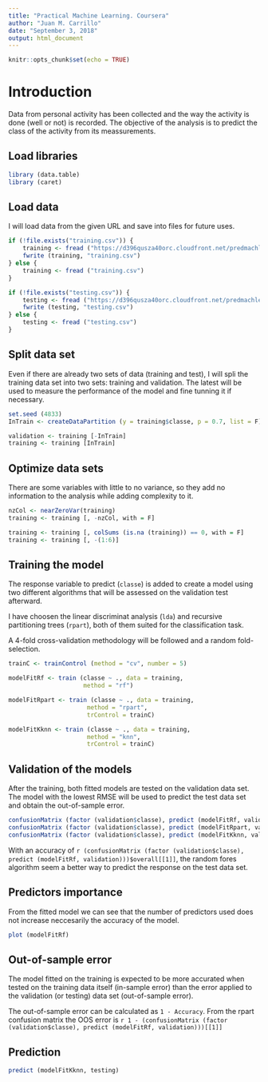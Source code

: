 ```yaml
---
title: "Practical Machine Learning. Coursera"
author: "Juan M. Carrillo"
date: "September 3, 2018"
output: html_document
---
```


```r
knitr::opts_chunk$set(echo = TRUE)
```

# Introduction

Data from personal activity has been collected and the way the activity is done (well or not) is recorded. The objective of the analysis is to predict the class of the activity from its meassurements.


## Load libraries

``` r
library (data.table)
library (caret)
```


## Load data

I will load data from the given URL and save into files for future uses.

```r
if (!file.exists("training.csv")) {
    training <- fread ("https://d396qusza40orc.cloudfront.net/predmachlearn/pml-training.csv")
    fwrite (training, "training.csv")
} else {
    training <- fread ("training.csv")
}

if (!file.exists("testing.csv")) {
    testing <- fread ("https://d396qusza40orc.cloudfront.net/predmachlearn/pml-testing.csv")
    fwrite (testing, "testing.csv")
} else {
    testing <- fread ("testing.csv")
}
```


## Split data set

Even if there are already two sets of data (training and test), I will spli the training data set into two sets: training and validation. The latest will be used to measure the performance of the model and fine tunning it if necessary.

``` r
set.seed (4833)
InTrain <- createDataPartition (y = training$classe, p = 0.7, list = F)

validation <- training [-InTrain]
training <- training [InTrain]
```


## Optimize data sets

There are some variables with little to no variance, so they add no information to the analysis while adding complexity to it.

``` r
nzCol <- nearZeroVar(training)
training <- training [, -nzCol, with = F]

training <- training [, colSums (is.na (training)) == 0, with = F]
training <- training [, -(1:6)]
```


## Training the model

The response variable to predict (`classe`) is added to create a model using two different algorithms that will be assessed on the validation test afterward.

I have choosen the linear discriminat analysis (`lda`) and recursive partitioning trees (`rpart`), both of them suited for the classification task.

A 4-fold cross-validation methodology will be followed and a random fold-selection.

``` r
trainC <- trainControl (method = "cv", number = 5)

modelFitRf <- train (classe ~ ., data = training,
                     method = "rf")

modelFitRpart <- train (classe ~ ., data = training,
                      method = "rpart",
                      trControl = trainC)

modelFitKknn <- train (classe ~ ., data = training,
                      method = "knn",
                      trControl = trainC)
```


## Validation of the models

After the training, both fitted models are tested on the validation data set. The model with the lowest RMSE will be used to predict the test data set and obtain the out-of-sample error.

``` r
confusionMatrix (factor (validation$classe), predict (modelFitRf, validation))
confusionMatrix (factor (validation$classe), predict (modelFitRpart, validation))
confusionMatrix (factor (validation$classe), predict (modelFitKknn, validation))
```

With an accuracy of `r (confusionMatrix (factor (validation$classe), predict (modelFitRf, validation)))$overall[[1]]`, the random fores algorithm seem a better way to predict the response on the test data set.


## Predictors importance

From the fitted model we can see that the number of predictors used does not increase neccesarily the accuracy of the model.

```r
plot (modelFitRf)
```


## Out-of-sample error

The model fitted on the training is expected to be more accurated when tested on the training data itself (in-sample error) than the error applied to the validation (or testing) data set (out-of-sample error).

The out-of-sample error can be calculated as `1 - Accuracy`. From the rpart confusion matrix the OOS error is `r 1 - (confusionMatrix (factor (validation$classe), predict (modelFitRf, validation)))[[1]]`


## Prediction
``` r
predict (modelFitKknn, testing)
```


